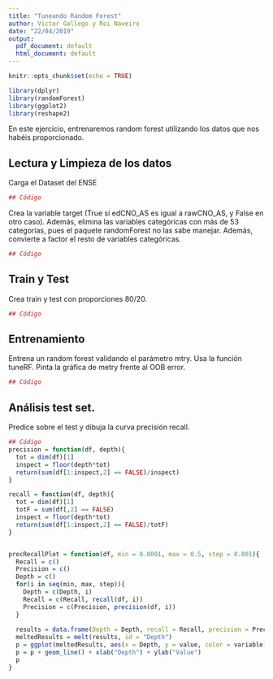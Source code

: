 ```yaml
---
title: "Tuneando Random Forest"
author: Victor Gallego y Roi Naveiro
date: "22/04/2019"
output:
  pdf_document: default
  html_document: default
---
```


```r
knitr::opts_chunk$set(echo = TRUE)
```


```r
library(dplyr)
library(randomForest)
library(ggplot2)
library(reshape2)
```

En este ejercicio, entrenaremos random forest utilizando los datos que nos habéis proporcionado.

## Lectura y Limpieza de los datos

Carga el Dataset del ENSE

```r
## Código
```

Crea la variable target (True si edCNO_AS es igual a rawCNO_AS, y False en otro caso).
Además, elimina las variables categóricas con más de 53 categorías, pues el paquete randomForest no las sabe manejar. Además, convierte a factor el resto de variables categóricas.

```r
## Código
```

## Train y Test

Crea train y test con proporciones 80/20.

```r
## Código
```


## Entrenamiento 

Entrena un random forest validando el parámetro mtry. Usa la función tuneRF. Pinta la gráfica de metry frente al OOB error.
```r
## Código
```


## Análisis test set.

Predice sobre el test y dibuja la curva precisión recall.

```r
## Código
precision = function(df, depth){
  tot = dim(df)[1]
  inspect = floor(depth*tot)
  return(sum(df[1:inspect,2] == FALSE)/inspect)
}

recall = function(df, depth){
  tot = dim(df)[1]
  totF = sum(df[,2] == FALSE)
  inspect = floor(depth*tot)
  return(sum(df[1:inspect,2] == FALSE)/totF)
}


precRecallPlot = function(df, min = 0.0001, max = 0.5, step = 0.001){
  Recall = c()
  Precision = c()
  Depth = c()
  for(i in seq(min, max, step)){
    Depth = c(Depth, i)
    Recall = c(Recall, recall(df, i))
    Precision = c(Precision, precision(df, i))
  }
  
  results = data.frame(Depth = Depth, recall = Recall, precision = Precision)
  meltedResults = melt(results, id = "Depth")
  p = ggplot(meltedResults, aes(x = Depth, y = value, color = variable))
  p = p + geom_line() + xlab("Depth") + ylab("Value")
  p
}
```
